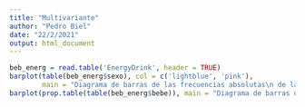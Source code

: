 ---
title: "Multivariante"
author: "Pedro Biel"
date: "22/2/2021"
output: html_document
---

```{r}
beb_energ = read.table('EnergyDrink', header = TRUE)
barplot(table(beb_energ$sexo), col = c('lightblue', 'pink'),
        main = "Diagrama de barras de las frecuencias absolutas\n de la variable \"Sexo\"")
barplot(prop.table(table(beb_energ$bebe)), main = "Diagrama de barras de las frecuencias relativas\n de la variable \"bebe\"")
```



